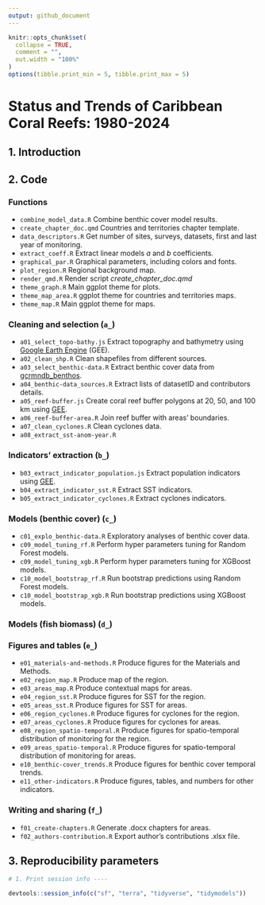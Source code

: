 ```yaml
---
output: github_document
---
```


<!-- README.md is generated from README.Rmd. Please edit that file -->

```r
knitr::opts_chunk$set(
  collapse = TRUE,
  comment = "",
  out.width = "100%"
)
options(tibble.print_min = 5, tibble.print_max = 5)
```

# **Status and Trends of Caribbean Coral Reefs: 1980-2024**


## 1. Introduction

## 2. Code

### Functions

* `combine_model_data.R` Combine benthic cover model results.
* `create_chapter_doc.qmd` Countries and territories chapter template.
* `data_descriptors.R` Get number of sites, surveys, datasets, first and last year of monitoring.
* `extract_coeff.R` Extract linear models _a_ and _b_ coefficients.
* `graphical_par.R` Graphical parameters, including colors and fonts.
* `plot_region.R` Regional background map.
* `render_qmd.R` Render script _create_chapter_doc.qmd_
* `theme_graph.R` Main ggplot theme for plots.
* `theme_map_area.R` ggplot theme for countries and territories maps.
* `theme_map.R` Main ggplot theme for maps.

### Cleaning and selection (`a_`)

* `a01_select_topo-bathy.js` Extract topography and bathymetry using [Google Earth Engine](https://earthengine.google.com/) (GEE).
* `a02_clean_shp.R` Clean shapefiles from different sources.
* `a03_select_benthic-data.R` Extract benthic cover data from [gcrmndb_benthos](https://github.com/GCRMN/gcrmndb_benthos).
* `a04_benthic-data_sources.R` Extract lists of datasetID and contributors details.
* `a05_reef-buffer.js` Create coral reef buffer polygons at 20, 50, and 100 km using [GEE](https://earthengine.google.com/).
* `a06_reef-buffer-area.R` Join reef buffer with areas' boundaries.
* `a07_clean_cyclones.R` Clean cyclones data.
* `a08_extract_sst-anom-year.R`

### Indicators' extraction (`b_`)

* `b03_extract_indicator_population.js` Extract population indicators using [GEE](https://earthengine.google.com/).
* `b04_extract_indicator_sst.R` Extract SST indicators.
* `b05_extract_indicator_cyclones.R` Extract cyclones indicators.

### Models (benthic cover) (`c_`)

* `c01_explo_benthic-data.R` Exploratory analyses of benthic cover data.
* `c09_model_tuning_rf.R` Perform hyper parameters tuning for Random Forest models.
* `c09_model_tuning_xgb.R` Perform hyper parameters tuning for XGBoost models.
* `c10_model_bootstrap_rf.R` Run bootstrap predictions using Random Forest models.
* `c10_model_bootstrap_xgb.R` Run bootstrap predictions using XGBoost models.

### Models (fish biomass) (`d_`)


### Figures and tables (`e_`)

* `e01_materials-and-methods.R` Produce figures for the Materials and Methods.
* `e02_region_map.R` Produce map of the region.
* `e03_areas_map.R` Produce contextual maps for areas.
* `e04_region_sst.R` Produce figures for SST for the region.
* `e05_areas_sst.R` Produce figures for SST for areas.
* `e06_region_cyclones.R` Produce figures for cyclones for the region.
* `e07_areas_cyclones.R` Produce figures for cyclones for areas.
* `e08_region_spatio-temporal.R` Produce figures for spatio-temporal distribution of monitoring for the region.
* `e09_areas_spatio-temporal.R` Produce figures for spatio-temporal distribution of monitoring for areas.
* `e10_benthic-cover_trends.R` Produce figures for benthic cover temporal trends.
* `e11_other-indicators.R` Produce figures, tables, and numbers for other indicators.

### Writing and sharing (`f_`)

* `f01_create-chapters.R` Generate .docx chapters for areas.
* `f02_authors-contribution.R` Export author's contributions .xlsx file. 

## 3. Reproducibility parameters

```r

# 1. Print session info ----

devtools::session_info(c("sf", "terra", "tidyverse", "tidymodels"))

```
